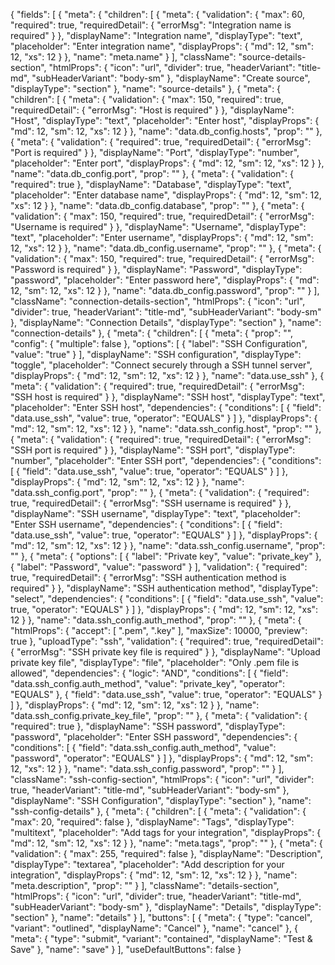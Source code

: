 {
    "fields": [
        {
            "meta": {
                "children": [
                    {
                        "meta": {
                            "validation": {
                                "max": 60,
                                "required": true,
                                "requiredDetail": {
                                    "errorMsg": "Integration name is required"
                                }
                            },
                            "displayName": "Integration name",
                            "displayType": "text",
                            "placeholder": "Enter integration name",
                            "displayProps": {
                                "md": 12,
                                "sm": 12,
                                "xs": 12
                            }
                        },
                        "name": "meta.name"
                    }
                ],
                "className": "source-details-section",
                "htmlProps": {
                    "icon": "url",
                    "divider": true,
                    "headerVariant": "title-md",
                    "subHeaderVariant": "body-sm"
                },
                "displayName": "Create source",
                "displayType": "section"
            },
            "name": "source-details"
        },
        {
            "meta": {
                "children": [
                    {
                        "meta": {
                            "validation": {
                                "max": 150,
                                "required": true,
                                "requiredDetail": {
                                    "errorMsg": "Host is required"
                                }
                            },
                            "displayName": "Host",
                            "displayType": "text",
                            "placeholder": "Enter host",
                            "displayProps": {
                                "md": 12,
                                "sm": 12,
                                "xs": 12
                            }
                        },
                        "name": "data.db_config.hosts",
                        "prop": ""
                    },
                    {
                        "meta": {
                            "validation": {
                                "required": true,
                                "requiredDetail": {
                                    "errorMsg": "Port is required"
                                }
                            },
                            "displayName": "Port",
                            "displayType": "number",
                            "placeholder": "Enter port",
                            "displayProps": {
                                "md": 12,
                                "sm": 12,
                                "xs": 12
                            }
                        },
                        "name": "data.db_config.port",
                        "prop": ""
                    },
                    {
                        "meta": {
                            "validation": {
                                "required": true
                            },
                            "displayName": "Database",
                            "displayType": "text",
                            "placeholder": "Enter database name",
                            "displayProps": {
                                "md": 12,
                                "sm": 12,
                                "xs": 12
                            }
                        },
                        "name": "data.db_config.database",
                        "prop": ""
                    },
                    {
                        "meta": {
                            "validation": {
                                "max": 150,
                                "required": true,
                                "requiredDetail": {
                                    "errorMsg": "Username is required"
                                }
                            },
                            "displayName": "Username",
                            "displayType": "text",
                            "placeholder": "Enter username",
                            "displayProps": {
                                "md": 12,
                                "sm": 12,
                                "xs": 12
                            }
                        },
                        "name": "data.db_config.username",
                        "prop": ""
                    },
                    {
                        "meta": {
                            "validation": {
                                "max": 150,
                                "required": true,
                                "requiredDetail": {
                                    "errorMsg": "Password is required"
                                }
                            },
                            "displayName": "Password",
                            "displayType": "password",
                            "placeholder": "Enter password here",
                            "displayProps": {
                                "md": 12,
                                "sm": 12,
                                "xs": 12
                            }
                        },
                        "name": "data.db_config.password",
                        "prop": ""
                    }
                ],
                "className": "connection-details-section",
                "htmlProps": {
                    "icon": "url",
                    "divider": true,
                    "headerVariant": "title-md",
                    "subHeaderVariant": "body-sm"
                },
                "displayName": "Connection Details",
                "displayType": "section"
            },
            "name": "connection-details"
        },
        {
            "meta": {
                "children": [
                    {
                        "meta": {
                            "prop": "",
                            "config": {
                                "multiple": false
                            },
                            "options": [
                                {
                                    "label": "SSH Configuration",
                                    "value": "true"
                                }
                            ],
                            "displayName": "SSH configuration",
                            "displayType": "toggle",
                            "placeholder": "Connect securely through a SSH tunnel server",
                            "displayProps": {
                                "md": 12,
                                "sm": 12,
                                "xs": 12
                            }
                        },
                        "name": "data.use_ssh"
                    },
                    {
                        "meta": {
                            "validation": {
                                "required": true,
                                "requiredDetail": {
                                    "errorMsg": "SSH host is required"
                                }
                            },
                            "displayName": "SSH host",
                            "displayType": "text",
                            "placeholder": "Enter SSH host",
                            "dependencies": {
                                "conditions": [
                                    {
                                        "field": "data.use_ssh",
                                        "value": true,
                                        "operator": "EQUALS"
                                    }
                                ]
                            },
                            "displayProps": {
                                "md": 12,
                                "sm": 12,
                                "xs": 12
                            }
                        },
                        "name": "data.ssh_config.host",
                        "prop": ""
                    },
                    {
                        "meta": {
                            "validation": {
                                "required": true,
                                "requiredDetail": {
                                    "errorMsg": "SSH port is required"
                                }
                            },
                            "displayName": "SSH port",
                            "displayType": "number",
                            "placeholder": "Enter SSH port",
                            "dependencies": {
                                "conditions": [
                                    {
                                        "field": "data.use_ssh",
                                        "value": true,
                                        "operator": "EQUALS"
                                    }
                                ]
                            },
                            "displayProps": {
                                "md": 12,
                                "sm": 12,
                                "xs": 12
                            }
                        },
                        "name": "data.ssh_config.port",
                        "prop": ""
                    },
                    {
                        "meta": {
                            "validation": {
                                "required": true,
                                "requiredDetail": {
                                    "errorMsg": "SSH username is required"
                                }
                            },
                            "displayName": "SSH username",
                            "displayType": "text",
                            "placeholder": "Enter SSH username",
                            "dependencies": {
                                "conditions": [
                                    {
                                        "field": "data.use_ssh",
                                        "value": true,
                                        "operator": "EQUALS"
                                    }
                                ]
                            },
                            "displayProps": {
                                "md": 12,
                                "sm": 12,
                                "xs": 12
                            }
                        },
                        "name": "data.ssh_config.username",
                        "prop": ""
                    },
                    {
                        "meta": {
                            "options": [
                                {
                                    "label": "Private key",
                                    "value": "private_key"
                                },
                                {
                                    "label": "Password",
                                    "value": "password"
                                }
                            ],
                            "validation": {
                                "required": true,
                                "requiredDetail": {
                                    "errorMsg": "SSH authentication method is required"
                                }
                            },
                            "displayName": "SSH authentication method",
                            "displayType": "select",
                            "dependencies": {
                                "conditions": [
                                    {
                                        "field": "data.use_ssh",
                                        "value": true,
                                        "operator": "EQUALS"
                                    }
                                ]
                            },
                            "displayProps": {
                                "md": 12,
                                "sm": 12,
                                "xs": 12
                            }
                        },
                        "name": "data.ssh_config.auth_method",
                        "prop": ""
                    },
                    {
                        "meta": {
                            "htmlProps": {
                                "accept": [
                                    ".pem",
                                    ".key"
                                ],
                                "maxSize": 10000,
                                "preview": true
                            },
                            "uploadType": "ssh",
                            "validation": {
                                "required": true,
                                "requiredDetail": {
                                    "errorMsg": "SSH private key file is required"
                                }
                            },
                            "displayName": "Upload private key file",
                            "displayType": "file",
                            "placeholder": "Only .pem file is allowed",
                            "dependencies": {
                                "logic": "AND",
                                "conditions": [
                                    {
                                        "field": "data.ssh_config.auth_method",
                                        "value": "private_key",
                                        "operator": "EQUALS"
                                    },
                                    {
                                        "field": "data.use_ssh",
                                        "value": true,
                                        "operator": "EQUALS"
                                    }
                                ]
                            },
                            "displayProps": {
                                "md": 12,
                                "sm": 12,
                                "xs": 12
                            }
                        },
                        "name": "data.ssh_config.private_key_file",
                        "prop": ""
                    },
                    {
                        "meta": {
                            "validation": {
                                "required": true
                            },
                            "displayName": "SSH password",
                            "displayType": "password",
                            "placeholder": "Enter SSH password",
                            "dependencies": {
                                "conditions": [
                                    {
                                        "field": "data.ssh_config.auth_method",
                                        "value": "password",
                                        "operator": "EQUALS"
                                    }
                                ]
                            },
                            "displayProps": {
                                "md": 12,
                                "sm": 12,
                                "xs": 12
                            }
                        },
                        "name": "data.ssh_config.password",
                        "prop": ""
                    }
                ],
                "className": "ssh-config-section",
                "htmlProps": {
                    "icon": "url",
                    "divider": true,
                    "headerVariant": "title-md",
                    "subHeaderVariant": "body-sm"
                },
                "displayName": "SSH Configuration",
                "displayType": "section"
            },
            "name": "ssh-config-details"
        },
        {
            "meta": {
                "children": [
                    {
                        "meta": {
                            "validation": {
                                "max": 20,
                                "required": false
                            },
                            "displayName": "Tags",
                            "displayType": "multitext",
                            "placeholder": "Add tags for your integration",
                            "displayProps": {
                                "md": 12,
                                "sm": 12,
                                "xs": 12
                            }
                        },
                        "name": "meta.tags",
                        "prop": ""
                    },
                    {
                        "meta": {
                            "validation": {
                                "max": 255,
                                "required": false
                            },
                            "displayName": "Description",
                            "displayType": "textarea",
                            "placeholder": "Add description for your integration",
                            "displayProps": {
                                "md": 12,
                                "sm": 12,
                                "xs": 12
                            }
                        },
                        "name": "meta.description",
                        "prop": ""
                    }
                ],
                "className": "details-section",
                "htmlProps": {
                    "icon": "url",
                    "divider": true,
                    "headerVariant": "title-md",
                    "subHeaderVariant": "body-sm"
                },
                "displayName": "Details",
                "displayType": "section"
            },
            "name": "details"
        }
    ],
    "buttons": [
        {
            "meta": {
                "type": "cancel",
                "variant": "outlined",
                "displayName": "Cancel"
            },
            "name": "cancel"
        },
        {
            "meta": {
                "type": "submit",
                "variant": "contained",
                "displayName": "Test & Save"
            },
            "name": "save"
        }
    ],
    "useDefaultButtons": false
}